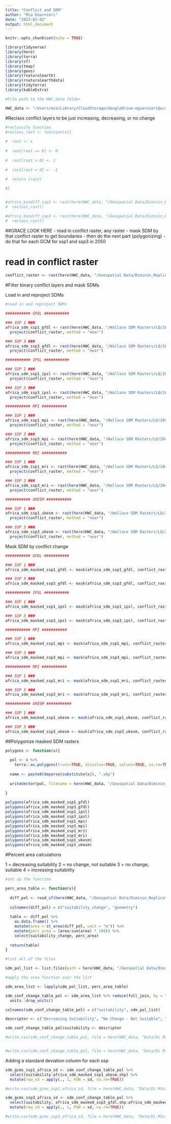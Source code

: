 ```yaml
---
title: "Conflict and SDM"
author: "Mia Guarnieri"
date: "2023-02-02"
output: html_document
---
```


```r
knitr::opts_chunk$set(echo = TRUE)

library(tidyverse)
library(here)
library(terra)
library(sf)
library(tmap)
library(geos)
library(rnaturalearth)
library(rnaturalearthdata)
library(tidyterra)
library(kableExtra)

#File path to the HWC_data folder

HWC_data <- "/Users/mia/Library/CloudStorage/GoogleDrive-mguarnieri@ucsb.edu/My Drive/Arnhold Project/HWC_data"
```

#Reclass conflict layers to be just increasing, decreasing, or no change

```r
#reclassify function
#reclass_rast <- function(x){
  
#  rast <- x
  
#  rast[rast == 0] <- 0
  
#  rast[rast > 0] <- 1
  
#  rast[rast < 0] <- -1
  
#  return (rast)

#}


#africa_bindiff_ssp1 <- rast(here(HWC_data, "/Geospatial Data/Diminin_Replication_Data/differenced_conflict/differenced_rasters_africa/diff_SSP1_RCP26_2050.tif")) %>% 
#  reclass_rast()

#africa_bindiff_ssp3 <- rast(here(HWC_data, "/Geospatial Data/Diminin_Replication_Data/differenced_conflict/differenced_rasters_africa/diff_SSP3_RCP70_2050.tif")) %>% 
#  reclass_rast()

```

##GRACE LOOK HERE
- read in conflict raster, any raster
- mask SDM by that conflict raster to get boundaries
- then do the next part (polygonizing)
- do that for each GCM for ssp1 and ssp3 in 2050

# read in conflict raster
```r
conflict_raster <- rast(here(HWC_data, "/Geospatial Data/Diminin_Replication_Data/differenced_conflict/differenced_rasters_africa/diff_SSP1_RCP26_2050.tif"))
```

#Filter binary conflict layers and mask SDMs

Load in and reproject SDMs

```r
#read in and reproject SDMs

########### GFDL ###########

### SSP 1 ###
africa_sdm_ssp1_gfdl <- rast(here(HWC_data, "/Wallace SDM Rasters/LQ/2041_2070/126/change_maps/afel_change_2041_2070_126_gfdl.tif")) %>% 
  project(conflict_raster, method = "near")

### SSP 3 ###
africa_sdm_ssp3_gfdl <- rast(here(HWC_data, "/Wallace SDM Rasters/LQ/2041_2070/370/change_maps/afel_change_2041_2070_gfdl_370.tif")) %>% 
  project(conflict_raster, method = "near")

########### IPSL ###########

### SSP 1 ###
africa_sdm_ssp1_ipsl <- rast(here(HWC_data, "/Wallace SDM Rasters/LQ/2041_2070/126/change_maps/afel_change_2041_2070_126_ipsl.tif")) %>% 
  project(conflict_raster, method = "near")

### SSP 3 ###
africa_sdm_ssp3_ipsl <- rast(here(HWC_data, "/Wallace SDM Rasters/LQ/2041_2070/370/change_maps/afel_change_2041_2070_ipsl_370.tif")) %>% 
  project(conflict_raster, method = "near")

########### MPI ###########

### SSP 1 ###
africa_sdm_ssp1_mpi <- rast(here(HWC_data, "/Wallace SDM Rasters/LQ/2041_2070/126/change_maps/afel_change_2041_2070_126_mpi.tif")) %>% 
  project(conflict_raster, method = "near")

### SSP 3 ###
africa_sdm_ssp3_mpi <- rast(here(HWC_data, "/Wallace SDM Rasters/LQ/2041_2070/370/change_maps/afel_change_2041_2070_mpi_370.tif")) %>% 
  project(conflict_raster, method = "near")

########### MRI ###########

### SSP 1 ###
africa_sdm_ssp1_mri <- rast(here(HWC_data, "/Wallace SDM Rasters/LQ/2041_2070/126/change_maps/afel_change_2041_2070_126_mri.tif")) %>% 
  project(conflict_raster, method = "near")

### SSP 3 ###
africa_sdm_ssp3_mri <- rast(here(HWC_data, "/Wallace SDM Rasters/LQ/2041_2070/370/change_maps/afel_change_2041_2070_mri_370.tif")) %>% 
  project(conflict_raster, method = "near")

########### UKESM ###########

### SSP 1 ###
africa_sdm_ssp1_ukesm <- rast(here(HWC_data, "/Wallace SDM Rasters/LQ/2041_2070/126/change_maps/afel_change_2041_2070_126_ukesm.tif")) %>% 
  project(conflict_raster, method = "near")

### SSP 3 ###
africa_sdm_ssp3_ukesm <- rast(here(HWC_data, "/Wallace SDM Rasters/LQ/2041_2070/370/change_maps/afel_change_2041_2070_ukesm_370.tif")) %>% 
  project(conflict_raster, method = "near")
```


Mask SDM by conflict change

```r
########### GFDL ###########

### SSP 1 ###
africa_sdm_masked_ssp1_gfdl <- mask(africa_sdm_ssp1_gfdl, conflict_raster)

### SSP 3 ###
africa_sdm_masked_ssp3_gfdl <- mask(africa_sdm_ssp3_gfdl, conflict_raster)

########### IPSL ###########

### SSP 1 ###
africa_sdm_masked_ssp1_ipsl <- mask(africa_sdm_ssp1_ipsl, conflict_raster)

### SSP 3 ###
africa_sdm_masked_ssp3_ipsl <- mask(africa_sdm_ssp3_ipsl, conflict_raster)

########### MPI ###########

### SSP 1 ###
africa_sdm_masked_ssp1_mpi <- mask(africa_sdm_ssp1_mpi, conflict_raster)

### SSP 3 ###
africa_sdm_masked_ssp3_mpi <- mask(africa_sdm_ssp3_mpi, conflict_raster)

########### MRI ###########

### SSP 1 ###
africa_sdm_masked_ssp1_mri <- mask(africa_sdm_ssp1_mri, conflict_raster)

### SSP 3 ###
africa_sdm_masked_ssp3_mri <- mask(africa_sdm_ssp3_mri, conflict_raster)

########### UKESM ###########

### SSP 1 ###
africa_sdm_masked_ssp1_ukesm <- mask(africa_sdm_ssp1_ukesm, conflict_raster)

### SSP 3 ###
africa_sdm_masked_ssp3_ukesm <- mask(africa_sdm_ssp3_ukesm, conflict_raster)

```

##Polygonize masked SDM rasters

```r
polygons <- function(x){
  
  pol <- x %>%
    terra::as.polygons(trunc=TRUE, dissolve=TRUE, values=TRUE, na.rm=TRUE, extent=FALSE) #removed na.all = False because it was causing an unused error
  
  name <- paste0(deparse(substitute(x)), ".shp")
 
  writeVector(pol, filename = here(HWC_data, "/Geospatial Data/Diminin_Replication_Data/sdm_exploration_polygons/africa", name), overwrite = TRUE)
  
}

polygons(africa_sdm_masked_ssp1_gfdl)
polygons(africa_sdm_masked_ssp3_gfdl)
polygons(africa_sdm_masked_ssp1_ipsl)
polygons(africa_sdm_masked_ssp3_ipsl)
polygons(africa_sdm_masked_ssp1_mpi)
polygons(africa_sdm_masked_ssp3_mpi)
polygons(africa_sdm_masked_ssp1_mri)
polygons(africa_sdm_masked_ssp3_mri)
polygons(africa_sdm_masked_ssp1_ukesm)
polygons(africa_sdm_masked_ssp3_ukesm)

```

#Percent area calculations

1 = decreasing suitability
2 = no change, not suitable
3 = no change, suitable
4 = increasing suitability

```r

#set up the function

perc_area_table <- function(x){
  
  diff_pol <- read_sf(here(HWC_data, "/Geospatial Data/Diminin_Replication_Data/sdm_exploration_polygons/africa", x))
  
  colnames(diff_pol) = c("suitability_change", "geometry")
  
  table <- diff_pol %>% 
    as.data.frame() %>% 
    mutate(area = st_area(diff_pol, unit = "m")) %>% 
    mutate(perc_area = (area/sum(area) * 100)) %>% 
    select(suitability_change, perc_area)
  
  return(table)
}

#list all of the files

sdm_pol_list <- list.files(path = here(HWC_data, "/Geospatial Data/Diminin_Replication_Data/sdm_exploration_polygons/africa/"), pattern = '.shp')

#apply the area function over the list

sdm_area_list <- lapply(sdm_pol_list, perc_area_table)

sdm_conf_change_table_pol <- sdm_area_list %>% reduce(full_join, by = "suitability_change") %>% 
  units::drop_units()

colnames(sdm_conf_change_table_pol) = c("suitability", sdm_pol_list)

descriptor <- c("Decreasing Suitability", "No Change - Not Suitable", "No Change - Suitable", "Increasing")

sdm_conf_change_table_pol$suitability <- descriptor

#write.csv(sdm_conf_change_table_pol, file = here(HWC_data, "Data/Di Minin HWC", "sdm_conf_change_table_africa.csv"), row.names=FALSE)


#write.csv(sdm_conf_change_table_pol, file = here(HWC_data, "Data/Di Minin HWC", "sdm_conf_change_table_africa_allgcms.csv"), row.names=FALSE)

```

Adding a standard deviation column for each ssp

```r
sdm_gcms_ssp1_africa_sd <- sdm_conf_change_table_pol %>% 
  select(suitability:africa_sdm_masked_ssp1_ukesm.shp) %>% 
  mutate(row_sd = apply(., 1, FUN = sd, na.rm=TRUE))

#write.csv(sdm_gcms_ssp1_africa_sd, file = here(HWC_data, "Data/Di Minin HWC", "sdm_gcms_ssp1_africa_sd.csv"), row.names=FALSE)

sdm_gcms_ssp3_africa_sd <- sdm_conf_change_table_pol %>% 
  select(suitability, africa_sdm_masked_ssp3_gfdl.shp:africa_sdm_masked_ssp3_ukesm.shp) %>% 
  mutate(row_sd = apply(., 1, FUN = sd, na.rm=TRUE))

#write.csv(sdm_gcms_ssp3_africa_sd, file = here(HWC_data, "Data/Di Minin HWC", "sdm_gcms_ssp3_africa_sd.csv"), row.names=FALSE)

```


